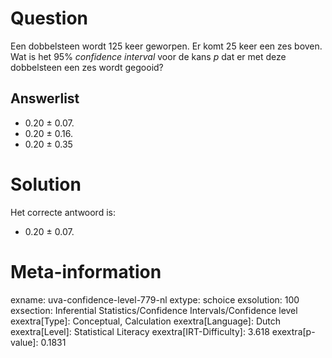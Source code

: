 Question
========

Een dobbelsteen wordt 125 keer geworpen. Er komt 25 keer een zes boven.
Wat is het 95% *confidence interval* voor de kans *p* dat er met deze
dobbelsteen een zes wordt gegooid?


Answerlist
----------

* 0.20 ± 0.07.
* 0.20 ± 0.16.
* 0.20 ± 0.35

Solution
========

Het correcte antwoord is: 

* 0.20 ± 0.07.

Meta-information
================
exname: uva-confidence-level-779-nl
extype: schoice
exsolution: 100
exsection: Inferential Statistics/Confidence Intervals/Confidence level
exextra[Type]: Conceptual, Calculation
exextra[Language]: Dutch
exextra[Level]: Statistical Literacy
exextra[IRT-Difficulty]: 3.618
exextra[p-value]: 0.1831
